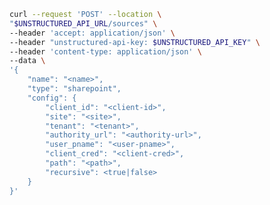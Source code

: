 ```bash curl
curl --request 'POST' --location \
"$UNSTRUCTURED_API_URL/sources" \
--header 'accept: application/json' \
--header "unstructured-api-key: $UNSTRUCTURED_API_KEY" \
--header 'content-type: application/json' \
--data \
'{
    "name": "<name>",
    "type": "sharepoint",
    "config": {
        "client_id": "<client-id>",
        "site": "<site>",
        "tenant": "<tenant>",
        "authority_url": "<authority-url>",
        "user_pname": "<user-pname>",
        "client_cred": "<client-cred>",
        "path": "<path>",
        "recursive": <true|false>
    }
}'
```